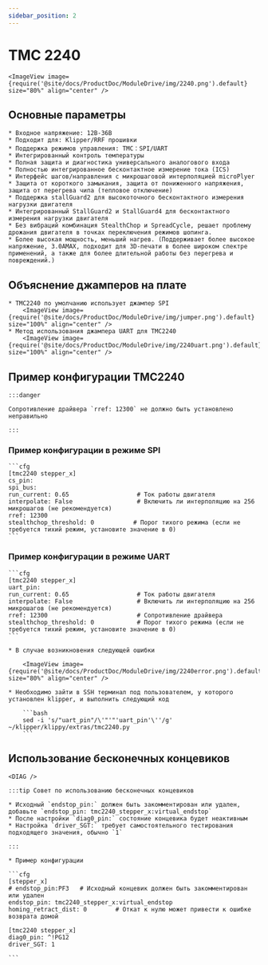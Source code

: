```yaml
---
sidebar_position: 2
---
```



# TMC 2240

    <ImageView image={require('@site/docs/ProductDoc/ModuleDrive/img/2240.png').default} size="80%" align="center" />

## Основные параметры

    * Входное напряжение: 12В-36В
    * Подходит для: Klipper/RRF прошивки
    * Поддержка режимов управления: TMC：SPI/UART
    * Интегрированный контроль температуры
    * Полная защита и диагностика универсального аналогового входа
    * Полностью интегрированное бесконтактное измерение тока (ICS)
    * Интерфейс шагов/направления с микрошаговой интерполяцией microPlyer
    * Защита от короткого замыкания, защита от пониженного напряжения, защита от перегрева чипа (тепловое отключение)
    * Поддержка stallGuard2 для высокоточного бесконтактного измерения нагрузки двигателя
    * Интегрированный StallGuard2 и StallGuard4 для бесконтактного измерения нагрузки двигателя
    * Без вибраций комбинация StealthChop и SpreadCycle, решает проблему дрожания двигателя в точках переключения режимов шопинга.
    * Более высокая мощность, меньший нагрев. (Поддерживает более высокое напряжение, 3.0AMAX, подходит для 3D-печати в более широком спектре применений, а также для более длительной работы без перегрева и повреждений.)

## Объяснение джамперов на плате

    * TMC2240 по умолчанию использует джампер SPI
        <ImageView image={require('@site/docs/ProductDoc/ModuleDrive/img/jumper.png').default} size="100%" align="center" />
    * Метод использования джампера UART для TMC2240
        <ImageView image={require('@site/docs/ProductDoc/ModuleDrive/img/2240uart.png').default} size="100%" align="center" />


## Пример конфигурации TMC2240

    :::danger

    Сопротивление драйвера `rref: 12300` не должно быть установлено неправильно

    :::

### Пример конфигурации в режиме SPI

    ```cfg
    [tmc2240 stepper_x]
    cs_pin: 
    spi_bus: 
    run_current: 0.65                   # Ток работы двигателя
    interpolate: False                  # Включить ли интерполяцию на 256 микрошагов (не рекомендуется)
    rref: 12300
    stealthchop_threshold: 0           # Порог тихого режима (если не требуется тихий режим, установите значение в 0)
    ```

### Пример конфигурации в режиме UART

    ```cfg
    [tmc2240 stepper_x]
    uart_pin:
    run_current: 0.65                   # Ток работы двигателя
    interpolate: False                  # Включить ли интерполяцию на 256 микрошагов (не рекомендуется)
    rref: 12300                         # Сопротивление драйвера
    stealthchop_threshold: 0            # Порог тихого режима (если не требуется тихий режим, установите значение в 0)
    ```

    * В случае возникновения следующей ошибки
        
        <ImageView image={require('@site/docs/ProductDoc/ModuleDrive/img/2240error.png').default} size="80%" align="center" />

    * Необходимо зайти в SSH терминал под пользователем, у которого установлен klipper, и выполнить следующий код

        ```bash
        sed -i 's/"uart_pin"/\'"'"'uart_pin'\''/g' ~/klipper/klippy/extras/tmc2240.py
        ```

## Использование бесконечных концевиков

    <DIAG />

    :::tip Совет по использованию бесконечных концевиков

    * Исходный `endstop_pin:` должен быть закомментирован или удален, добавьте `endstop_pin: tmc2240_stepper_x:virtual_endstop`
    * После настройки `diag0_pin:` состояние концевика будет неактивным
    * Настройка `driver_SGT:` требует самостоятельного тестирования подходящего значения, обычно `1`

    :::

    * Пример конфигурации

    ```cfg
    [stepper_x]
    # endstop_pin:PF3   # Исходный концевик должен быть закомментирован или удален
    endstop_pin: tmc2240_stepper_x:virtual_endstop
    homing_retract_dist: 0        # Откат к нулю может привести к ошибке возврата домой

    [tmc2240 stepper_x]
    diag0_pin: ^!PG12
    driver_SGT: 1

    ```